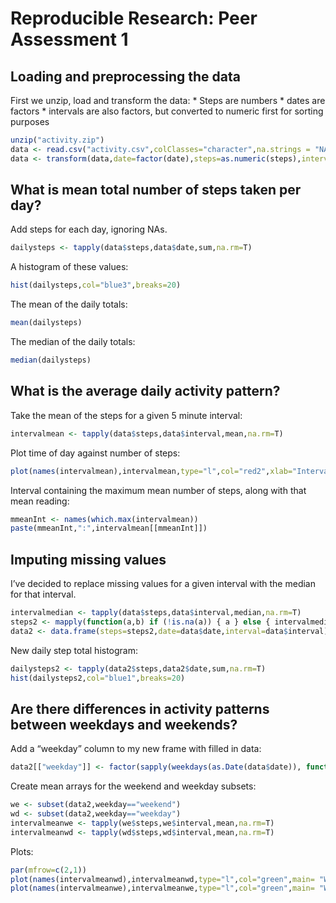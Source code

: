 # Reproducible Research: Peer Assessment 1


## Loading and preprocessing the data

First we unzip, load and transform the data:
* Steps are numbers
* dates are factors
* intervals are also factors, but converted to numeric first for sorting purposes
```r
unzip("activity.zip")
data <- read.csv("activity.csv",colClasses="character",na.strings = "NA")
data <- transform(data,date=factor(date),steps=as.numeric(steps),interval=factor(as.numeric(interval)))
```

## What is mean total number of steps taken per day?

Add steps for each day, ignoring NAs.
```r
dailysteps <- tapply(data$steps,data$date,sum,na.rm=T)
```
A histogram of these values:
```r
hist(dailysteps,col="blue3",breaks=20)
```  

The mean of the daily totals:
```r
mean(dailysteps)
```
The median of the daily totals:
```r
median(dailysteps)
```

## What is the average daily activity pattern?

Take the mean of the steps for a given 5 minute interval:
```r
intervalmean <- tapply(data$steps,data$interval,mean,na.rm=T)
```
Plot time of day against number of steps:
```r
plot(names(intervalmean),intervalmean,type="l",col="red2",xlab="Interval", ylab="Average Steps")
```  

Interval containing the maximum mean number of steps, along with that mean reading:
```r
mmeanInt <- names(which.max(intervalmean))
paste(mmeanInt,":",intervalmean[[mmeanInt]])
```

## Imputing missing values

I've decided to replace missing values for a given interval with the median
for that interval.

```r
intervalmedian <- tapply(data$steps,data$interval,median,na.rm=T)
steps2 <- mapply(function(a,b) if (!is.na(a)) { a } else { intervalmedian[[b]] },data$steps, data$interval)
data2 <- data.frame(steps=steps2,date=data$date,interval=data$interval)
```
New daily step total histogram:
```r
dailysteps2 <- tapply(data2$steps,data2$date,sum,na.rm=T)
hist(dailysteps2,col="blue1",breaks=20)
```

## Are there differences in activity patterns between weekdays and weekends?

Add a "weekday" column to my new frame with filled in data:
```r
data2[["weekday"]] <- factor(sapply(weekdays(as.Date(data$date)), function(x) if (x=="Saturday"|x=="Sunday") {"weekend"} else {"weekday"}))
```  
Create mean arrays for the weekend and weekday subsets:
```r
we <- subset(data2,weekday=="weekend")
wd <- subset(data2,weekday=="weekday")
intervalmeanwe <- tapply(we$steps,we$interval,mean,na.rm=T)
intervalmeanwd <- tapply(wd$steps,wd$interval,mean,na.rm=T)
```  
Plots:
```r
par(mfrow=c(2,1))
plot(names(intervalmeanwd),intervalmeanwd,type="l",col="green",main= "Weekdays", xlab="Interval", ylab="Average Steps", ylim=c(0,210))
plot(names(intervalmeanwe),intervalmeanwe,type="l",col="green",main= "Weekends", xlab="Interval", ylab="Average Steps", ylim=c(0,210))
```
